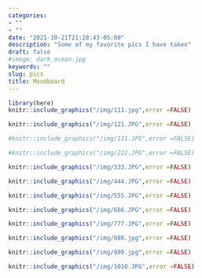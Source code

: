 ```yaml
---
categories:
- ""
- ""
date: "2021-10-21T21:28:43-05:00"
description: "Some of my favorite pics I have taken"
draft: false
#image: dark_ocean.jpg
keywords: ""
slug: pics
title: Moodboard
---
```


```r
library(here)
knitr::include_graphics("/img/111.jpg",error =FALSE)
```


```r
knitr::include_graphics("/img/121.JPG",error =FALSE)
```


```r
#knitr::include_graphics("/img/131.JPG",error =FALSE)
```


```r
#knitr::include_graphics("/img/222.JPG",error =FALSE)
```


```r
knitr::include_graphics("/img/333.JPG",error =FALSE)
```


```r
knitr::include_graphics("/img/444.JPG",error =FALSE)
```


```r
knitr::include_graphics("/img/555.JPG",error =FALSE)
```


```r
knitr::include_graphics("/img/666.JPG",error =FALSE)
```


```r
knitr::include_graphics("/img/777.JPG",error =FALSE)
```


```r
knitr::include_graphics("/img/888.jpg",error =FALSE)
```


```r
knitr::include_graphics("/img/999.jpg",error =FALSE)
```


```r
knitr::include_graphics("/img/1010.JPG",error =FALSE)
```
